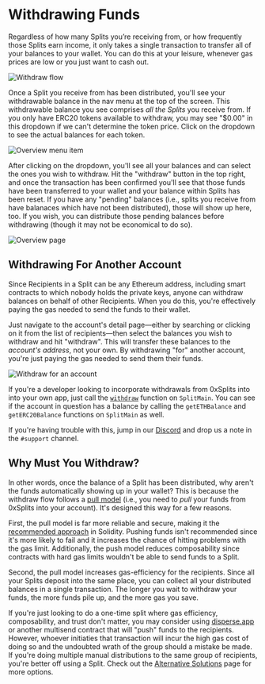 
# Withdrawing Funds

Regardless of how many Splits you’re receiving from, or how frequently those
Splits earn income, it only takes a single transaction to transfer all of your
balances to your wallet. You can do this at your leisure, whenever gas prices
are low or you just want to cash out.

![Withdraw flow](/withdraw-flow.svg)

Once a Split you receive from has been distributed, you'll see your withdrawable
balance in the nav menu at the top of the screen. This withdrawable balance you
see comprises _all the Splits_ you receive from. If you only have ERC20 tokens
available to withdraw, you may see "$0.00" in this dropdown if we can't
determine the token price. Click on the dropdown to see the actual balances for
each token.

![Overview menu item](/withdraw_indicator.png)

After clicking on the dropdown, you'll see all your balances and can select the
ones you wish to withdraw. Hit the "withdraw" button in the top right, and once
the transaction has been confirmed you'll see that those funds have been
transferred to your wallet and your balance within Splits has been reset. If you
have any "pending" balances (i.e., splits you receive from have balanaces which
have not been distributed), those will show up here, too. If you wish, you can
distribute those pending balances before withdrawing (though it may not be
economical to do so).

![Overview page](/withdraw-balances.png)

## Withdrawing For Another Account

Since Recipients in a Split can be any Ethereum address, including smart
contracts to which nobody holds the private keys, anyone can withdraw balances
on behalf of other Recipients. When you do this, you're effectively paying the
gas needed to send the funds to their wallet.

Just navigate to the account's detail page—either by searching or clicking on it
from the list of recipients—then select the balances you wish to withdraw and
hit "withdraw". This will transfer these balances to the _account's address_,
not your own. By withdrawing "for" another account, you're just paying the gas
needed to send them their funds.

![Withdraw for an account](/withdraw_account.png)

If you're a developer looking to incorporate withdrawals from 0xSplits into into
your own app, just call the [`withdraw`](/smartcontracts/SplitMain#withdraw)
function on `SplitMain`. You can see if the account in question has a balance by
calling the `getETHBalance` and `getERC20Balance` functions on `SplitMain` as
well.

If you're having trouble with this, jump in our
[Discord](https://chat.0xsplits.xyz/) and drop us a note in the `#support`
channel.

## Why Must You Withdraw?

In other words, once the balance of a Split has been distributed, why aren't the
funds automatically showing up in your wallet? This is because the withdraw flow
follows a
[pull model](https://fravoll.github.io/solidity-patterns/pull_over_push.html)
(i.e., you need to _pull_ your funds from 0xSplits into your account). It's
designed this way for a few reasons.

First, the pull model is far more reliable and secure, making it the
[recommended approach](https://consensys.github.io/smart-contract-best-practices/development-recommendations/general/external-calls/#favor-pull-over-push-for-external-calls)
in Solidity. Pushing funds isn't recommended since it's more likely to fail and
it increases the chance of hitting problems with the gas limit. Additionally,
the push model reduces composability since contracts with hard gas limits
wouldn't be able to send funds to a Split.

Second, the pull model increases gas-efficiency for the recipients. Since all
your Splits deposit into the same place, you can collect all your distributed
balances in a single transaction. The longer you wait to withdraw your funds,
the more funds pile up, and the more gas you save.

If you're just looking to do a one-time split where gas efficiency,
composability, and trust don't matter, you may consider using
[disperse.app](https://disperse.app/) or another multisend contract that will
"push" funds to the recipients. However, whoever initiaties that transaction
will incur the high gas cost of doing so and the undoubted wrath of the group
should a mistake be made. If you're doing multiple manual distributions to the
same group of recipients, you're better off using a Split. Check out the
[Alternative Solutions](/alternative-solutions) page for more options.
